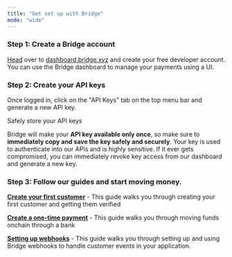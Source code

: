 ```yaml
---
title: "Get set up with Bridge"
mode: "wide"
---
```


### Step 1: Create a Bridge account

<u>Head</u> over to [dashboard.bridge.xyz](https://dashboard.bridge.xyz) and create your free developer account. You can use the Bridge dashboard to manage your payments using a UI.

### Step 2: Create your API keys

Once logged in, click on the "API Keys" tab on the top menu bar and generate a new API key.

<Danger>
  Safely store your API keys
</Danger>

Bridge will make your **API key available only once**, so make sure to **immediately copy and save the key safely and securely**. Your key is used to authenticate into our APIs and is highly sensitive. If it ever gets compromised, you can immediately revoke key access from our dashboard and generate a new key.

### Step 3: Follow our guides and start moving money.

[**Create your first customer**](/create-your-first-customer) - This guide walks you through creating your first customer and getting them verified

[**Create a one-time payment**](/create-a-one-time-payment) - This guide walks you through moving funds onchain through a bank

[**Setting up webhooks**](/setting-up-webhooks) - This guide walks you through setting up and using Bridge webhooks to handle customer events in your application.